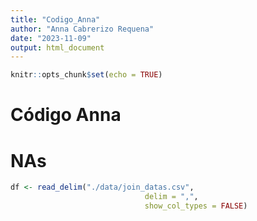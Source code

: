 ```yaml
---
title: "Codigo_Anna"
author: "Anna Cabrerizo Requena"
date: "2023-11-09"
output: html_document
---
```


```r
knitr::opts_chunk$set(echo = TRUE)
```

# Código Anna
# NAs

```r
df <- read_delim("./data/join_datas.csv", 
                              delim = ",",
                              show_col_types = FALSE)
```

